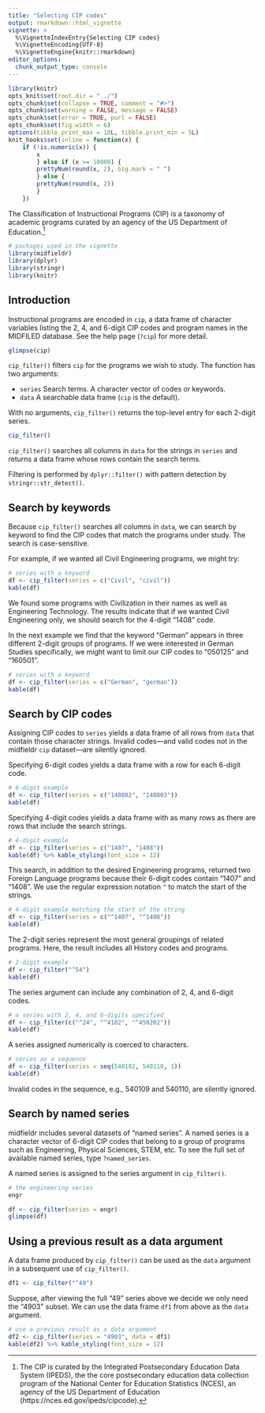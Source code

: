 ```yaml
---
title: "Selecting CIP codes"
output: rmarkdown::html_vignette
vignette: >
  %\VignetteIndexEntry{Selecting CIP codes}
  %\VignetteEncoding{UTF-8}
  %\VignetteEngine{knitr::rmarkdown}
editor_options: 
  chunk_output_type: console
---
```


```r
library(knitr)
opts_knit$set(root.dir = "../")
opts_chunk$set(collapse = TRUE, comment = "#>")
opts_chunk$set(warning = FALSE, message = FALSE)
opts_chunk$set(error = TRUE, purl = FALSE)
opts_chunk$set(fig.width = 6)
options(tibble.print_max = 10L, tibble.print_min = 5L)
knit_hooks$set(inline = function(x) {
	if (!is.numeric(x)) { 
		x 
		} else if (x >= 10000) { 
		prettyNum(round(x, 2), big.mark = " ")
		} else {
		prettyNum(round(x, 2))
		}
	})
```

The Classification of Instructional Programs (CIP) is a taxonomy of academic  programs curated by an agency of the US Department of Education.[^1]

[^1]: The CIP is curated by the Integrated Postsecondary Education Data System (IPEDS), the the core postsecondary education data collection program of the National Center for Education Statistics (NCES), an agency of the US Department of Education (https://nces.ed.gov/ipeds/cipcode). 



```r
# packages used in the vignette
library(midfieldr)
library(dplyr) 
library(stringr)
library(knitr)
```

## Introduction

Instructional programs are encoded in `cip`, a data frame of character variables listing the 2, 4, and 6-digit CIP codes and program names in the MIDFILED database. See the help page (`?cip`) for more detail.  

```r
glimpse(cip)
```

`cip_filter()` filters `cip` for the programs we wish to study. The function has two arguments:   

- `series` Search terms. A character vector of codes or keywords.  
- `data` A searchable data frame (`cip` is the default). 

With no arguments, `cip_filter()` returns the top-level entry for each 2-digit series. 

```r
cip_filter()
```

`cip_filter()` searches all columns in `data` for the strings in `series` and returns a data frame whose rows contain the search terms.

Filtering is performed by `dplyr::filter()` with pattern detection by `stringr::str_detect()`.  

## Search by keywords

Because `cip_filter()` searches all columns in `data`, we can search by keyword to find the CIP codes that match the programs under study. The search is case-sensitive.  

For example, if we wanted all Civil Engineering programs, we might try: 

```r
# series with a keyword
df <- cip_filter(series = c("Civil", "civil"))
kable(df)
```

We found some programs with Civilization in their names as well as Engineering Technology. The results indicate that if we wanted Civil Engineering only, we should search for the 4-digit "1408"  code. 

In the next example we find that the keyword "German" appears in three different  2-digit groups of programs. If we were interested in German Studies specifically, we might want to limit our CIP codes  to "050125" and "160501". 

```r
# series with a keyword
df <- cip_filter(series = c("German", "german"))
kable(df)
```






## Search by CIP codes

Assigning CIP codes to `series` yields a data frame of all rows from `data` that contain those character strings. Invalid codes---and valid codes not in the midfieldr `cip` dataset---are  silently ignored. 

Specifying 6-digit codes yields a data frame with a row for each 6-digit code.  

```r
# 6-digit example
df <- cip_filter(series = c("140802", "140803"))
kable(df)
```

Specifying 4-digit codes yields a data frame with as many rows as there are rows that include the search strings.   

```r
# 4-digit example
df <- cip_filter(series = c("1407", "1408"))
kable(df) %>% kable_styling(font_size = 12)
```

This search, in addition to the desired Engineering programs, returned two Foreign Language programs because their 6-digit codes contain "1407" and "1408". 
We use the regular expression notation `^` to match the start of the strings.  

```r
# 4-digit example matching the start of the string 
df <- cip_filter(series = c("^1407", "^1408"))
kable(df)
```



The 2-digit series represent the most general groupings of related programs. Here, the result includes all History codes and programs. 

```r
# 2-digit example
df <- cip_filter("^54")
kable(df)
```

The series argument can include any combination of 2, 4, and 6-digit codes. 

```r
# a series with 2, 4, and 6-digits specified
df <- cip_filter(c("^24", "^4102", "^450202"))
kable(df)
```

A series assigned numerically is coerced to characters. 

```r
# series as a sequence
df <- cip_filter(series = seq(540102, 540110, 1))
kable(df)
```

Invalid codes in the sequence, e.g., 540109 and 540110, are silently ignored. 



## Search by named series

midfieldr includes several datasets of "named series". A named series is a character vector of 6-digit CIP codes that belong to a group of programs such as Engineering, Physical Sciences, STEM, etc. To see the full set of available named series, type `?named_series`. 

A named series is assigned to the series argument in `cip_filter()`. 

```r
# the engineering series
engr

df <- cip_filter(series = engr)
glimpse(df)
```










## Using a previous result as a data argument 

A data frame produced by `cip_filter()` can be used as the `data` argument in a subsequent use of `cip_filter()`. 

```r
df1 <- cip_filter("^49")
```

Suppose, after viewing the full "49" series above we decide we only need the "4903" subset. We can use the data frame `df1` from above as the `data` argument. 

```r
# use a previous result as a data argument
df2 <- cip_filter(series = "4903", data = df1)
kable(df2) %>% kable_styling(font_size = 12)
```





